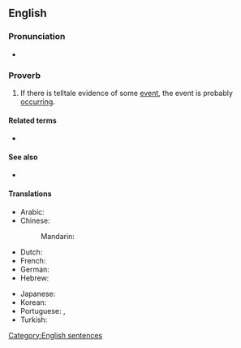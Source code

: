==English==

===Pronunciation===
* {{audio|en|en-au-where there's smoke, there's fire.ogg|Audio (AU)}}

===Proverb===
{{en-proverb}}

# {{lb|en|UK|US|Australia|Canada|NZ}} If there is telltale evidence of some [[event]], the event is probably [[occurring]].

====Related terms====
* {{l|en|no smoke without fire}}

====See also====
* {{l|en|where's the fire}}

====Translations====
{{trans-top|if there is telltale evidence of some event, the event is probably occurring}}
* Arabic: {{t|ar|أَيْنَمَا يُوجَدُ دُخَان، تُوجَدُ نَار}}
* Chinese:
*: Mandarin: {{t+|cmn|无风不起浪|tr=wú fēng bù qǐ làng (無風不起浪)}}
* Dutch: {{t|nl|waar rook is is vuur}}
* French: {{t+|fr|il n’y a pas de fumée sans feu}}
* German: {{t+|de|wo Rauch ist, ist auch Feuer}}
* Hebrew: {{t|he|אֵין עָשָׁן בְּלִי אֵשׁ‎}}
{{trans-mid}}
* Japanese: {{t+|ja|火のないところに煙は立たない|tr=hi no nai tokoro ni kemuri wa tatanai}}
* Korean: {{t|ko|불이없는 곳에 연기는 나지 않는다}}
* Portuguese: {{t|pt|onde há fumaça, há fogo}} {{qualifier|Brazil}}, {{t|pt|onde há fumo, há fogo}} {{qualifier|Portugal}}
* Turkish: {{t|tr|ateş olmayan yerden duman çıkmaz}}
{{trans-bottom}}

[[Category:English sentences]]